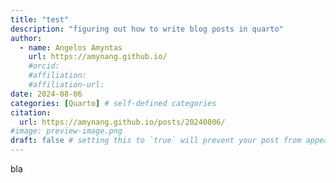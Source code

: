 ```yaml
---
title: "test"
description: "figuring out how to write blog posts in quarto"
author:
  - name: Angelos Amyntas
    url: https://amynang.github.io/
    #orcid: 
    #affiliation:
    #affiliation-url:
date: 2024-08-06
categories: [Quarto] # self-defined categories
citation: 
  url: https://amynang.github.io/posts/20240806/ 
#image: preview-image.png
draft: false # setting this to `true` will prevent your post from appearing on your listing page until you're ready!
---
```


bla